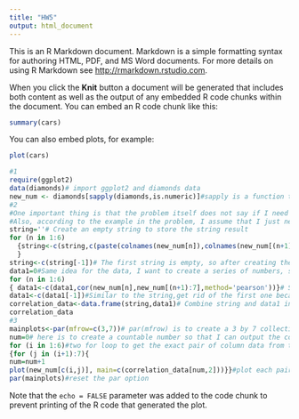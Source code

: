 ```yaml
---
title: "HW5"
output: html_document
---
```


This is an R Markdown document. Markdown is a simple formatting syntax for authoring HTML, PDF, and MS Word documents. For more details on using R Markdown see <http://rmarkdown.rstudio.com>.

When you click the **Knit** button a document will be generated that includes both content as well as the output of any embedded R code chunks within the document. You can embed an R code chunk like this:

```r
summary(cars)
```

You can also embed plots, for example:

```r
plot(cars)
```
```r
#1
require(ggplot2)
data(diamonds)# import ggplot2 and diamonds data
new_num <- diamonds[sapply(diamonds,is.numeric)]#sapply is a function that I use here to check if each column of diamonds is numerical.It can tranvesr over data and call the function for each item.  sapply(diamonds,is.numeric) returns      carat     cut   color clarity   depth   table   price       x       y       z   TRUE   FALSE   FALSE   FALSE    TRUE    TRUE    TRUE    TRUE    TRUE    TRUE .     Then use diamonds[] to get the numerical columns.
#2
#One important thing is that the problem itself does not say if I need to get the pairs of non-numerical variables, so I just assume that we only can use numerical variables so that I can calculate the correlation coefficient.
#Also, according to the example in the problem, I assume that I just need to create different pairs of variables not including pairs which are combined by itself,like'x-x'.
string=''# Create an empty string to store the string result
for (n in 1:6)
  {string<-c(string,c(paste(colnames(new_num[n]),colnames(new_num[(n+1):7]),sep='-')))#Use paste function to combine pairs of column names by '-'. Also, use (string,...) to add more named strings in to the series of string so that I  create a variable string including many strings which are like 'x-y'.
  }
string<-c(string[-1])# The first string is empty, so after creating the string variable,I get rid of the first one.
data1=0#Same idea for the data, I want to create a series of numbers, so I create a number to store the numbers.
for (n in 1:6)
{ data1<-c(data1,cor(new_num[n],new_num[(n+1):7],method='pearson'))}# Similar to the string, use data1 to store each correlation numbers.
data1<-c(data1[-1])#Similar to the string,get rid of the first one because the first one is 0.
correlation_data<-data.frame(string,data1)# Combine string and data1 into a data.frame
correlation_data
#3
mainplots<-par(mfrow=c(3,7))# par(mfrow) is to create a 3 by 7 collection of graghs together into one figure.
num=0# here is to create a countable number so that I can output the corresponding correlation coefficient from the dataframe.
for (i in 1:6)#two for loop to get the exact pair of column data from the new_num dataframe which has only numerical variables.
{for (j in (i+1):7){
num=num+1
plot(new_num[c(i,j)], main=c(correlation_data[num,2]))}}#plot each pair of numerical datas with the title named by the corrosponding correlation coefficient.
par(mainplots)#reset the par option


```


Note that the `echo = FALSE` parameter was added to the code chunk to prevent printing of the R code that generated the plot.
